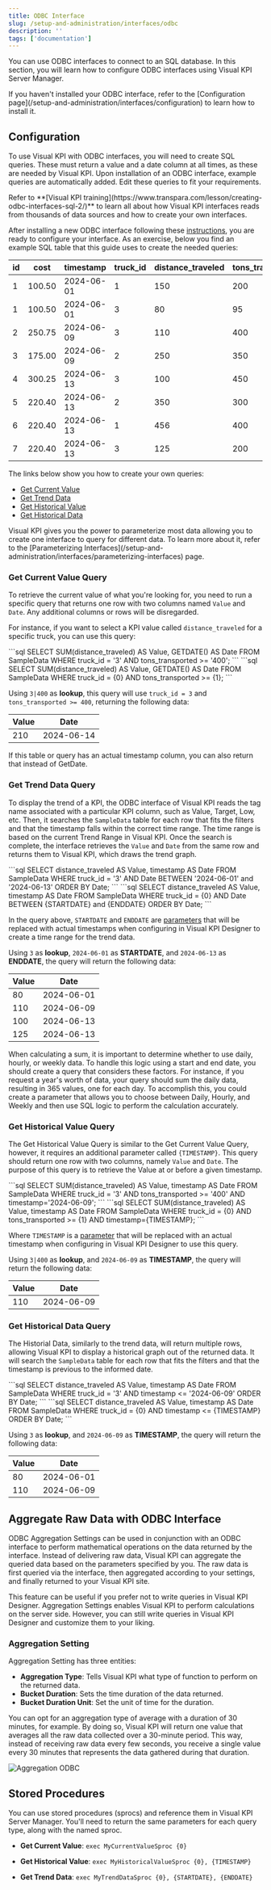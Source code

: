 ```yaml
---
title: ODBC Interface
slug: /setup-and-administration/interfaces/odbc
description: ''
tags: ['documentation']
---
```


You can use ODBC interfaces to connect to an SQL database. In this section, you will learn how to configure ODBC interfaces using Visual KPI Server Manager.

<Callout type="warning" title="Installing interfaces">
If you haven't installed your ODBC interface, refer to the [Configuration page](/setup-and-administration/interfaces/configuration) to learn how to install it.
</Callout>

## Configuration

To use Visual KPI with ODBC interfaces, you will need to create SQL queries. These must return a value and a date column at all times, as these are needed by Visual KPI. Upon installation of an ODBC interface, example queries are automatically added. Edit these queries to fit your requirements.

<Callout type="training" title="Training">
Refer to **[Visual KPI training](https://www.transpara.com/lesson/creating-odbc-interfaces-sql-2/)** to learn all about how Visual KPI interfaces reads from thousands of data sources and how to create your own interfaces.
</Callout>

After installing a new ODBC interface following these [instructions](/setup-and-administration/interfaces/configuration), you are ready to configure your interface. As an exercise, below you find an example SQL table that this guide uses to create the needed queries:

| id  | cost   | timestamp  | truck_id   | distance_traveled      | tons_transported |
|-----|--------|------------|------------|------------------------|------------------|
| 1   | 100.50 | 2024-06-01 | 1          | 150                    | 200              |
| 1   | 100.50 | 2024-06-01 | 3          | 80                     | 95               |
| 2   | 250.75 | 2024-06-09 | 3          | 110                    | 400              |
| 3   | 175.00 | 2024-06-09 | 2          | 250                    | 350              |
| 4   | 300.25 | 2024-06-13 | 3          | 100                    | 450              |
| 5   | 220.40 | 2024-06-13 | 2          | 350                    | 300              |
| 6   | 220.40 | 2024-06-13 | 1          | 456                    | 400              |
| 7   | 220.40 | 2024-06-13 | 3          | 125                    | 200              |

The links below show you how to create your own queries:

- [Get Current Value](#get-current-value-query)
- [Get Trend Data](#get-trend-data-query)
- [Get Historical Value](#get-historical-value-query)
- [Get Historical Data](#get-historical-data-query)

<Callout type="info" title="Parameterizing your queries">
Visual KPI gives you the power to parameterize most data allowing you to create one interface to query for different data. To learn more about it, refer to the [Parameterizing Interfaces](/setup-and-administration/interfaces/parameterizing-interfaces) page.
</Callout>

### Get Current Value Query

To retrieve the current value of what you're looking for, you need to run a specific query that returns one row with two columns named `Value` and `Date`. Any additional columns or rows will be disregarded.

For instance, if you want to select a KPI value called `distance_traveled` for a specific truck, you can use this query:

<Tabs>
  <TabItem value="Hard coded" label="Hard coded">
  ```sql
    SELECT SUM(distance_traveled) AS Value,
    GETDATE() AS Date
    FROM SampleData
    WHERE truck_id = '3'
    AND tons_transported >= '400';
  ```
  </TabItem>
  <TabItem value="Parameterized" label="Parameterized" default>
  ```sql
    SELECT SUM(distance_traveled) AS Value,
    GETDATE() AS Date
    FROM SampleData
    WHERE truck_id = {0}
    AND tons_transported >= {1};
  ```
  </TabItem>
</Tabs>

Using `3|400` as **lookup**, this query will use `truck_id = 3` and `tons_transported >= 400`, returning the following data:

| Value | Date       |
|-------|------------|
| 210   | 2024-06-14 |

<Callout type="info">
If this table or query has an actual timestamp column, you can also return that instead of GetDate.
</Callout>

### Get Trend Data Query

To display the trend of a KPI, the ODBC interface of Visual KPI reads the tag name associated with a particular KPI column, such as Value, Target, Low, etc. Then, it searches the `SampleData` table for each row that fits the filters and that the timestamp falls within the correct time range. The time range is based on the current Trend Range in Visual KPI. Once the search is complete, the interface retrieves the `Value` and `Date` from the same row and returns them to Visual KPI, which draws the trend graph.

<Tabs>
  <TabItem value="Hard coded" label="Hard coded">
  ```sql
  SELECT distance_traveled AS Value,
  timestamp AS Date
  FROM SampleData
  WHERE truck_id = '3'
  AND Date BETWEEN '2024-06-01' and '2024-06-13'
  ORDER BY Date;
  ```
  </TabItem>
  <TabItem value="Parameterized" label="Parameterized" default>
  ```sql
  SELECT distance_traveled AS Value,
  timestamp AS Date
  FROM SampleData
  WHERE truck_id = {0}
  AND Date BETWEEN {STARTDATE} and {ENDDATE}
  ORDER BY Date;
  ```
  </TabItem>
</Tabs>

In the query above, `STARTDATE` and `ENDDATE` are [parameters](/setup-and-administration/interfaces/parameterizing-interfaces) that will be replaced with actual timestamps when configuring in Visual KPI Designer to create a time range for the trend data.

Using `3` as **lookup**, `2024-06-01` as **STARTDATE**, and `2024-06-13` as **ENDDATE**, the query will return the following data:

| Value | Date       |
|-------|------------|
| 80    | 2024-06-01 |
| 110   | 2024-06-09 |
| 100   | 2024-06-13 |
| 125   | 2024-06-13 |

<Callout type="warning" title="Using the correct data type">
When calculating a sum, it is important to determine whether to use daily, hourly, or weekly data. To handle this logic using a start and end date, you should create a query that considers these factors. For instance, if you request a year's worth of data, your query should sum the daily data, resulting in 365 values, one for each day. To accomplish this, you could create a parameter that allows you to choose between Daily, Hourly, and Weekly and then use SQL logic to perform the calculation accurately.
</Callout>

### Get Historical Value Query

The Get Historical Value Query is similar to the Get Current Value Query, however, it requires an additional parameter called `{TIMESTAMP}`. This query should return one row with two columns, namely `Value` and `Date`. The purpose of this query is to retrieve the Value at or before a given timestamp.

<Tabs>
  <TabItem value="Hard coded" label="Hard coded">
  ```sql
    SELECT SUM(distance_traveled) AS Value,
    timestamp AS Date
    FROM SampleData
    WHERE truck_id = '3' AND tons_transported >= '400'
    AND timestamp='2024-06-09';
  ```
  </TabItem>
  <TabItem value="Parameterized" label="Parameterized" default>
  ```sql
    SELECT SUM(distance_traveled) AS Value,
    timestamp AS Date
    FROM SampleData
    WHERE truck_id = {0} AND tons_transported >= {1}
    AND timestamp={TIMESTAMP};
  ```
  </TabItem>
</Tabs>

Where `TIMESTAMP` is a [parameter](/setup-and-administration/interfaces/parameterizing-interfaces) that will be replaced with an actual timestamp when configuring in Visual KPI Designer to use this query.

Using `3|400` as **lookup**, and `2024-06-09` as **TIMESTAMP**, the query will return the following data:

| Value | Date       |
|-------|------------|
| 110   | 2024-06-09 |


### Get Historical Data Query

The Historial Data, similarly to the trend data, will return multiple rows, allowing Visual KPI to display a historical graph out of the returned data. It will search the `SampleData` table for each row that fits the filters and that the timestamp is previous to the informed date.

<Tabs>
  <TabItem value="Hard coded" label="Hard coded">
  ```sql
  SELECT distance_traveled AS Value,
  timestamp AS Date
  FROM SampleData
  WHERE truck_id = '3'
  AND timestamp <= '2024-06-09'
  ORDER BY Date;
  ```
  </TabItem>
  <TabItem value="Parameterized" label="Parameterized" default>
  ```sql
  SELECT distance_traveled AS Value,
  timestamp AS Date
  FROM SampleData
  WHERE truck_id = {0}
  AND timestamp <= {TIMESTAMP}
  ORDER BY Date;
  ```
  </TabItem>
</Tabs>

Using `3` as **lookup**, and `2024-06-09` as **TIMESTAMP**, the query will return the following data:

| Value | Date       |
|-------|------------|
| 80    | 2024-06-01 |
| 110   | 2024-06-09 |

## Aggregate Raw Data with ODBC Interface

ODBC Aggregation Settings can be used in conjunction with an ODBC interface to perform mathematical operations on the data returned by the interface. Instead of delivering raw data, Visual KPI can aggregate the queried data based on the parameters specified by you. The raw data is first queried via the interface, then aggregated according to your settings, and finally returned to your Visual KPI site.

This feature can be useful if you prefer not to write queries in Visual KPI Designer. Aggregation Settings enables Visual KPI to perform calculations on the server side. However, you can still write queries in Visual KPI Designer and customize them to your liking.

### Aggregation Setting

Aggregation Setting has three entities:

- **Aggregation Type**: Tells Visual KPI what type of function to perform on the returned data.
- **Bucket Duration**: Sets the time duration of the data returned.
- **Bucket Duration Unit**: Set the unit of time for the duration.

You can opt for an aggregation type of average with a duration of 30 minutes, for example. By doing so, Visual KPI will return one value that averages all the raw data collected over a 30-minute period. This way, instead of receiving raw data every few seconds, you receive a single value every 30 minutes that represents the data gathered during that duration.

<Image src="media/setup-and-administration/interfaces/working-with-interfaces/odbc/aggregation-odbc.png" alt="Aggregation ODBC"/>

## Stored Procedures

You can use stored procedures (sprocs) and reference them in Visual KPI Server Manager. You'll need to return the same parameters for each query type, along with the named sproc.

- **Get Current Value**: `exec MyCurrentValueSproc {0}`

- **Get Historical Value**: `exec MyHistoricalValueSproc {0}, {TIMESTAMP}`

- **Get Trend Data**: `exec MyTrendDataSproc {0}, {STARTDATE}, {ENDDATE}`